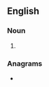 ==English==

===Noun===
{{head|en|noun form}}

# {{plural of|en|egret}}

===Anagrams===
* {{anagrams|en|a=eegrst|Geters|Steger|Strege|greets|regest|regets}}